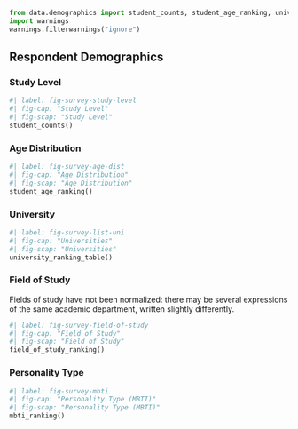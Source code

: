 ```python
from data.demographics import student_counts, student_age_ranking, university_ranking_table, field_of_study_ranking, mbti_ranking
import warnings
warnings.filterwarnings("ignore")
```

## Respondent Demographics

### Study Level
```python
#| label: fig-survey-study-level
#| fig-cap: "Study Level"
#| fig-scap: "Study Level"
student_counts()
```

### Age Distribution
```python
#| label: fig-survey-age-dist
#| fig-cap: "Age Distribution"
#| fig-scap: "Age Distribution"
student_age_ranking()
```

### University
```python
#| label: fig-survey-list-uni
#| fig-cap: "Universities"
#| fig-scap: "Universities"
university_ranking_table()
```

### Field of Study
Fields of study have not been normalized: there may be several expressions of the same academic department, written slightly differently.

```python
#| label: fig-survey-field-of-study
#| fig-cap: "Field of Study"
#| fig-scap: "Field of Study"
field_of_study_ranking()
```

### Personality Type

```python
#| label: fig-survey-mbti
#| fig-cap: "Personality Type (MBTI)"
#| fig-scap: "Personality Type (MBTI)"
mbti_ranking()
```
